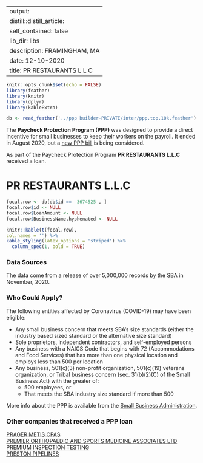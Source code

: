 
---
output:
  distill::distill_article:
    self_contained: false
    lib_dir: libs
description: FRAMINGHAM, MA 
date: 12-10-2020
title: PR RESTAURANTS L L C 
---




```r
knitr::opts_chunk$set(echo = FALSE)
library(feather)
library(knitr)
library(dplyr)
library(kableExtra)

db <- read_feather('../ppp builder-PRIVATE/inter/ppp.top.10k.feather')

```



The **Paycheck Protection Program (PPP)** was designed to provide a direct incentive for small businesses to keep their workers on the payroll. It ended in August 2020, but a [new PPP bill](https://thehill.com/policy/finance/529092-bipartisan-support-for-new-ppp-loans-gains-momentum-in-congress) is being considered.

As part of the Paycheck Protection Program **PR RESTAURANTS L.L.C** received a loan.


# PR RESTAURANTS L.L.C 

```r
focal.row <- db[db$id ==  3674525 , ]
focal.row$id <- NULL
focal.row$LoanAmount <- NULL
focal.row$BusinessName.hyphenated <- NULL

knitr::kable(t(focal.row), 
col.names = '') %>%
kable_styling(latex_options = 'striped') %>%
  column_spec(1, bold = TRUE)


```

### Data Sources

The data come from a release of over 5,000,000 records by the SBA in November, 2020.


### Who Could Apply?

The following entities affected by Coronavirus (COVID-19) may have been eligible:

+ Any small business concern that meets SBA’s size standards (either the industry based sized standard or the alternative size standard)
+ Sole proprietors, independent contractors, and self-employed persons
+ Any business with a NAICS Code that begins with 72 (Accommodations and Food Services) that has more than one physical location and employs less than 500 per location
+ Any business, 501(c)(3) non-profit organization, 501(c)(19) veterans organization, or Tribal business concern (sec. 31(b)(2)(C) of the Small Business Act) with the greater of:
  + 500 employees, or 
  + That meets the SBA industry size standard if more than 500


More info about the PPP is available from the [Small Business Administration](https://www.sba.gov/funding-programs/loans/coronavirus-relief-options/paycheck-protection-program).

 
### Other companies that received a PPP loan 
   
 [PRAGER METIS CPAS](/Paycheck-Protection-Program/3675470-PRAGER-METIS-CPAS) <br> [PREMIER ORTHOPAEDIC AND SPORTS MEDICINE ASSOCIATES LTD](/Paycheck-Protection-Program/3689733-PREMIER-ORTHOPAEDIC-AND-SPORTS-MEDICINE-ASSOCIATES-LTD) <br> [PREMIUM INSPECTION TESTING](/Paycheck-Protection-Program/3692397-PREMIUM-INSPECTION-TESTING) <br> [PRESTON PIPELINES](/Paycheck-Protection-Program/3697171-PRESTON-PIPELINES) <br>